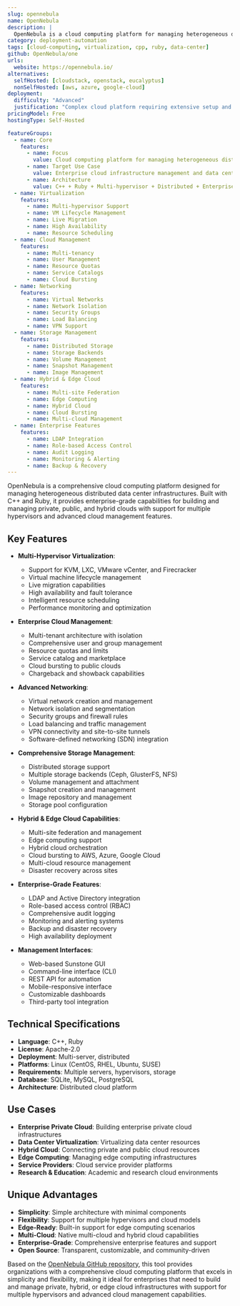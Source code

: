 ```yaml
---
slug: opennebula
name: OpenNebula
description: |
  OpenNebula is a cloud computing platform for managing heterogeneous distributed data center infrastructures. Built with C++ and Ruby, it provides a comprehensive solution for building and managing enterprise clouds with support for multiple hypervisors and cloud architectures.
category: deployment-automation
tags: [cloud-computing, virtualization, cpp, ruby, data-center]
github: OpenNebula/one
urls:
  website: https://opennebula.io/
alternatives:
  selfHosted: [cloudstack, openstack, eucalyptus]
  nonSelfHosted: [aws, azure, google-cloud]
deployment:
  difficulty: "Advanced"
  justification: "Complex cloud platform requiring extensive setup and configuration. Involves multiple components, hypervisor integration, and networking configuration for enterprise cloud deployment."
pricingModel: Free
hostingType: Self-Hosted

featureGroups:
  - name: Core
    features:
      - name: Focus
        value: Cloud computing platform for managing heterogeneous distributed data center infrastructures
      - name: Target Use Case
        value: Enterprise cloud infrastructure management and data center virtualization
      - name: Architecture
        value: C++ + Ruby + Multi-hypervisor + Distributed + Enterprise cloud + Data center management
  - name: Virtualization
    features:
      - name: Multi-hypervisor Support
      - name: VM Lifecycle Management
      - name: Live Migration
      - name: High Availability
      - name: Resource Scheduling
  - name: Cloud Management
    features:
      - name: Multi-tenancy
      - name: User Management
      - name: Resource Quotas
      - name: Service Catalogs
      - name: Cloud Bursting
  - name: Networking
    features:
      - name: Virtual Networks
      - name: Network Isolation
      - name: Security Groups
      - name: Load Balancing
      - name: VPN Support
  - name: Storage Management
    features:
      - name: Distributed Storage
      - name: Storage Backends
      - name: Volume Management
      - name: Snapshot Management
      - name: Image Management
  - name: Hybrid & Edge Cloud
    features:
      - name: Multi-site Federation
      - name: Edge Computing
      - name: Hybrid Cloud
      - name: Cloud Bursting
      - name: Multi-cloud Management
  - name: Enterprise Features
    features:
      - name: LDAP Integration
      - name: Role-based Access Control
      - name: Audit Logging
      - name: Monitoring & Alerting
      - name: Backup & Recovery
---
```


OpenNebula is a comprehensive cloud computing platform designed for managing heterogeneous distributed data center infrastructures. Built with C++ and Ruby, it provides enterprise-grade capabilities for building and managing private, public, and hybrid clouds with support for multiple hypervisors and advanced cloud management features.

## Key Features

- **Multi-Hypervisor Virtualization**:

  - Support for KVM, LXC, VMware vCenter, and Firecracker
  - Virtual machine lifecycle management
  - Live migration capabilities
  - High availability and fault tolerance
  - Intelligent resource scheduling
  - Performance monitoring and optimization

- **Enterprise Cloud Management**:

  - Multi-tenant architecture with isolation
  - Comprehensive user and group management
  - Resource quotas and limits
  - Service catalog and marketplace
  - Cloud bursting to public clouds
  - Chargeback and showback capabilities

- **Advanced Networking**:

  - Virtual network creation and management
  - Network isolation and segmentation
  - Security groups and firewall rules
  - Load balancing and traffic management
  - VPN connectivity and site-to-site tunnels
  - Software-defined networking (SDN) integration

- **Comprehensive Storage Management**:

  - Distributed storage support
  - Multiple storage backends (Ceph, GlusterFS, NFS)
  - Volume management and attachment
  - Snapshot creation and management
  - Image repository and management
  - Storage pool configuration

- **Hybrid & Edge Cloud Capabilities**:

  - Multi-site federation and management
  - Edge computing support
  - Hybrid cloud orchestration
  - Cloud bursting to AWS, Azure, Google Cloud
  - Multi-cloud resource management
  - Disaster recovery across sites

- **Enterprise-Grade Features**:

  - LDAP and Active Directory integration
  - Role-based access control (RBAC)
  - Comprehensive audit logging
  - Monitoring and alerting systems
  - Backup and disaster recovery
  - High availability deployment

- **Management Interfaces**:
  - Web-based Sunstone GUI
  - Command-line interface (CLI)
  - REST API for automation
  - Mobile-responsive interface
  - Customizable dashboards
  - Third-party tool integration

## Technical Specifications

- **Language**: C++, Ruby
- **License**: Apache-2.0
- **Deployment**: Multi-server, distributed
- **Platforms**: Linux (CentOS, RHEL, Ubuntu, SUSE)
- **Requirements**: Multiple servers, hypervisors, storage
- **Database**: SQLite, MySQL, PostgreSQL
- **Architecture**: Distributed cloud platform

## Use Cases

- **Enterprise Private Cloud**: Building enterprise private cloud infrastructures
- **Data Center Virtualization**: Virtualizing data center resources
- **Hybrid Cloud**: Connecting private and public cloud resources
- **Edge Computing**: Managing edge computing infrastructures
- **Service Providers**: Cloud service provider platforms
- **Research & Education**: Academic and research cloud environments

## Unique Advantages

- **Simplicity**: Simple architecture with minimal components
- **Flexibility**: Support for multiple hypervisors and cloud models
- **Edge-Ready**: Built-in support for edge computing scenarios
- **Multi-Cloud**: Native multi-cloud and hybrid cloud capabilities
- **Enterprise-Grade**: Comprehensive enterprise features and support
- **Open Source**: Transparent, customizable, and community-driven

Based on the [OpenNebula GitHub repository](https://github.com/OpenNebula/one), this tool provides organizations with a comprehensive cloud computing platform that excels in simplicity and flexibility, making it ideal for enterprises that need to build and manage private, hybrid, or edge cloud infrastructures with support for multiple hypervisors and advanced cloud management capabilities.
